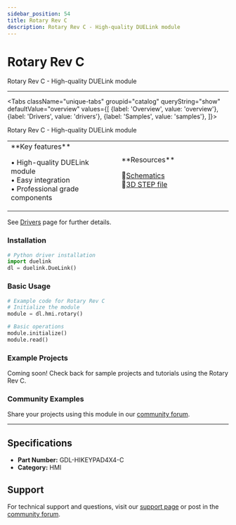 ```yaml
---
sidebar_position: 54
title: Rotary Rev C
description: Rotary Rev C - High-quality DUELink module
---
```



# Rotary Rev C

<ProductImageSelector 
  partNumber="hikeypad4x4-c"
  productName="Rotary Rev C"
/>

Rotary Rev C - High-quality DUELink module

---

<Tabs className="unique-tabs" groupid="catalog" queryString="show" defaultValue="overview"
  values={[
    {label: 'Overview', value: 'overview'},
    {label: 'Drivers', value: 'drivers'},
    {label: 'Samples', value: 'samples'},
  ]}>

<TabItem value="overview">

Rotary Rev C - High-quality DUELink module

<table><td width='50%'>
**Key features**

• High-quality DUELink module<br/>
• Easy integration<br/>
• Professional grade components<br/>

</td><td width='50%'>
**Resources**
 
📄[Schematics](/static/sch/hikeypad4x4-c.pdf)<br/>
🔩[3D STEP file](/static/3d/HIKEYPAD4X4-C.step)<br/>

</td></table>

</TabItem>

<TabItem value="drivers">

See [Drivers](../../engine/drivers) page for further details.

### Installation

```python
# Python driver installation
import duelink
dl = duelink.DueLink()
```

### Basic Usage

```python
# Example code for Rotary Rev C
# Initialize the module
module = dl.hmi.rotary()

# Basic operations
module.initialize()
module.read()
```

</TabItem>

<TabItem value="samples">

### Example Projects

Coming soon! Check back for sample projects and tutorials using the Rotary Rev C.

### Community Examples

Share your projects using this module in our [community forum](https://forums.ghielectronics.com).

</TabItem>

</Tabs>

---

## Specifications

- **Part Number:** GDL-HIKEYPAD4X4-C
- **Category:** HMI

## Support

For technical support and questions, visit our [support page](../../support) or post in the [community forum](https://forums.ghielectronics.com).
